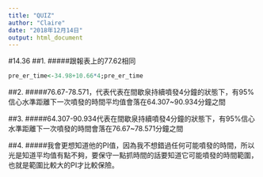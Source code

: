 ```yaml
---
title: "QUIZ"
author: "Claire"
date: "2018年12月14日"
output: html_document
---
```


#14.36
##1.
#####跟報表上的77.62相同
```r
pre_er_time<-34.98+10.66*4;pre_er_time
```


##2.
#####76.67-78.571，代表代表在間歇泉持續噴發4分鐘的狀態下，有95%信心水準距離下一次噴發的時間平均值會落在64.307~90.934分鐘之間

##3.
#####64.307-90.934代表在間歇泉持續噴發4分鐘的狀態下，有95%信心水準距離下一次噴發的時間會落在76.67~78.571分鐘之間

##4.
#####我會更想知道他的PI值，因為我不想錯過任何可能噴發的時間，所以光是知道平均值有點不夠，要保守一點抓時間的話要知道它可能噴發的時間範圍，也就是範圍比較大的PI才比較保險。

